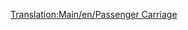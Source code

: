 [[Translation:Main/en/Passenger Carriage]]{{Template:<!--Trains_Carriages_new-->Wagony/Pl|NormalCost=£ 1,447 ($ 2,894)
|Picture= [[File:en/Passengercarriage.png]] [[File:en/Passengercarriagex.png]] [[File:en/Passengercarriagetoyland.png]]
|Name=Wagon pasażerski
|NormalWeight=25 / 27 t
|NormalCapacity=40 pasażerów
|MonoCost="
|MonoWeight=25 / 27 t
|MonoCapacity=45 pasażerów
|MagCost="
|MagWeight=25 / 27 t
|MagCapacity=47 pasażerów
|Description=Po prostu twój typowy 'przewoźnik' <small>''(carrier)''</small> ludzi. Składa się <small>''(Consists)''</small> z lekkiej ramy <small>''(framework)''</small> z ławkami w środku. Na ławkach ludzie zasypiają, czytają lub rozmawiają, aż dotrą do celu.
}}